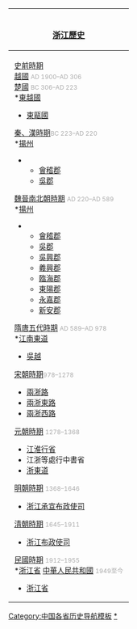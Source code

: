 {| class="infobox bordered collapsible collapsed" 
! style="padding:.2em" | <br>
'''[[浙江歷史]]'''<br>{{navbar|浙江历史|mini=1}}
|- 
| style="padding:.2em .8em; font-size:90%" |
[[浙江歷史#上古·史前時代|史前時期]]<br />
[[越國]] <font style="color:#aaa;"><small>AD 1900–AD 306</small></font><br />
[[楚國]] <font style="color:#aaa;"><small>BC 306–AD 223</small></font><br />
*[[東越國]]
*[[東甌國]]
[[浙江歷史#秦、楚、漢時期|秦、漢時期]]<font style="color:#aaa;"><small>BC 223–AD 220</small></font><br />
*[[揚州刺史部|揚州]] 
**[[會稽郡]]
**[[吳郡]]
[[魏晉南北朝|魏晉南北朝時期]] <font style="color:#aaa;"><small>AD 220–AD 589</small></font><br />
*[[揚州]]
**[[會稽郡]]
**[[吳郡]]
**[[吳興郡]]
**[[義興郡]]
**[[臨海郡]]
**[[東陽郡 (六朝)|東陽郡]]
**[[永嘉郡]]
**[[新安郡 (西晋)|新安郡]]
[[浙江歷史#隋唐|隋唐五代時期]] <font style="color:#aaa;"><small>AD 589–AD 978</small></font><br />
*[[江南東道]]
*[[吴越国|吳越]]
[[浙江歷史#兩宋|宋朝時期]]<font style="color:#aaa"><small>978–1278</small></font>
*[[兩浙路]]
*[[兩浙東路]]
*[[兩浙西路]]
[[浙江歷史#元朝|元朝時期]] <font style="color:#aaa"><small>1278–1368</small></font>
*[[江淮行省]]
*江浙等處行中書省
*[[浙東道]]
[[浙江歷史#明朝|明朝時期]] <font style="color:#aaa"><small>1368–1646</small></font>
*[[浙江承宣布政使司]]
[[浙江歷史#清朝|清朝時期]] <font style="color:#aaa"><small>1645–1911</small></font>
*[[浙江布政使司]]
[[浙江歷史#中華民國時期|民國時期]] <font style="color:#aaa"><small>1912–1955</small></font><br />
*[[浙江省 (中華民國)|浙江省]]
[[浙江歷史#中華人民共和國時期|中華人民共和國]] <font style="color:#aaa"><small>1949至今</small></font>
*[[浙江省]]
|}
<noinclude>
[[Category:中国各省历史导航模板‎]]
[[Category:浙江历史模板|*]]
</noinclude>